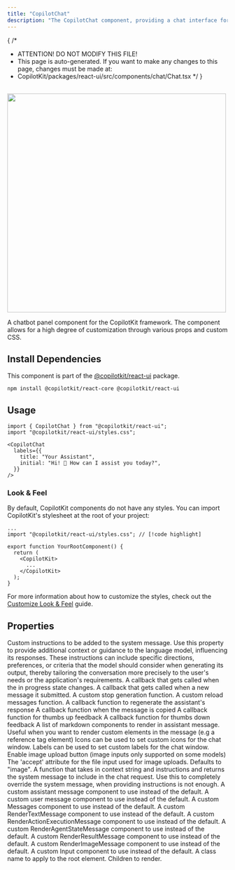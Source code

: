 ```yaml
---
title: "CopilotChat"
description: "The CopilotChat component, providing a chat interface for interacting with your copilot."
---
```


{
 /*
  * ATTENTION! DO NOT MODIFY THIS FILE!
  * This page is auto-generated. If you want to make any changes to this page, changes must be made at:
  * CopilotKit/packages/react-ui/src/components/chat/Chat.tsx
  */
}
<br/>
<img src="/images/CopilotChat.gif" width="500" />
 
A chatbot panel component for the CopilotKit framework. The component allows for a high degree
of customization through various props and custom CSS.
 
## Install Dependencies
 
This component is part of the [@copilotkit/react-ui](https://npmjs.com/package/@copilotkit/react-ui) package.
 
```shell npm2yarn \"@copilotkit/react-ui"\
npm install @copilotkit/react-core @copilotkit/react-ui
```
 
## Usage
 
```tsx
import { CopilotChat } from "@copilotkit/react-ui";
import "@copilotkit/react-ui/styles.css";
 
<CopilotChat
  labels={{
    title: "Your Assistant",
    initial: "Hi! 👋 How can I assist you today?",
  }}
/>
```
 
### Look & Feel
 
By default, CopilotKit components do not have any styles. You can import CopilotKit's stylesheet at the root of your project:
```tsx title="YourRootComponent.tsx"
...
import "@copilotkit/react-ui/styles.css"; // [!code highlight]
 
export function YourRootComponent() {
  return (
    <CopilotKit>
      ...
    </CopilotKit>
  );
}
```
For more information about how to customize the styles, check out the [Customize Look & Feel](/guides/custom-look-and-feel/customize-built-in-ui-components) guide.

## Properties

<PropertyReference name="instructions" type="string"  > 
Custom instructions to be added to the system message. Use this property to
  provide additional context or guidance to the language model, influencing
  its responses. These instructions can include specific directions,
  preferences, or criteria that the model should consider when generating
  its output, thereby tailoring the conversation more precisely to the
  user's needs or the application's requirements.
</PropertyReference>

<PropertyReference name="onInProgress" type="(inProgress: boolean) => void"  > 
A callback that gets called when the in progress state changes.
</PropertyReference>

<PropertyReference name="onSubmitMessage" type="(message: string) => void | Promise<void>"  > 
A callback that gets called when a new message it submitted.
</PropertyReference>

<PropertyReference name="onStopGeneration" type="OnStopGeneration"  > 
A custom stop generation function.
</PropertyReference>

<PropertyReference name="onReloadMessages" type="OnReloadMessages"  > 
A custom reload messages function.
</PropertyReference>

<PropertyReference name="onRegenerate" type="(messageId: string) => void"  > 
A callback function to regenerate the assistant's response
</PropertyReference>

<PropertyReference name="onCopy" type="(message: string) => void"  > 
A callback function when the message is copied
</PropertyReference>

<PropertyReference name="onThumbsUp" type="(message: string) => void"  > 
A callback function for thumbs up feedback
</PropertyReference>

<PropertyReference name="onThumbsDown" type="(message: string) => void"  > 
A callback function for thumbs down feedback
</PropertyReference>

<PropertyReference name="markdownTagRenderers" type="ComponentsMap"  > 
A list of markdown components to render in assistant message.
  Useful when you want to render custom elements in the message (e.g a reference tag element)
</PropertyReference>

<PropertyReference name="icons" type="CopilotChatIcons"  > 
Icons can be used to set custom icons for the chat window.
</PropertyReference>

<PropertyReference name="labels" type="CopilotChatLabels"  > 
Labels can be used to set custom labels for the chat window.
</PropertyReference>

<PropertyReference name="imageUploadsEnabled" type="boolean"  > 
Enable image upload button (image inputs only supported on some models)
</PropertyReference>

<PropertyReference name="inputFileAccept" type="string"  > 
The 'accept' attribute for the file input used for image uploads.
  Defaults to "image".
</PropertyReference>

<PropertyReference name="makeSystemMessage" type="SystemMessageFunction"  > 
A function that takes in context string and instructions and returns
  the system message to include in the chat request.
  Use this to completely override the system message, when providing
  instructions is not enough.
</PropertyReference>

<PropertyReference name="AssistantMessage" type="React.ComponentType<AssistantMessageProps>"  > 
A custom assistant message component to use instead of the default.
</PropertyReference>

<PropertyReference name="UserMessage" type="React.ComponentType<UserMessageProps>"  > 
A custom user message component to use instead of the default.
</PropertyReference>

<PropertyReference name="Messages" type="React.ComponentType<MessagesProps>"  > 
A custom Messages component to use instead of the default.
</PropertyReference>

<PropertyReference name="RenderTextMessage" type="React.ComponentType<RenderMessageProps>"  > 
A custom RenderTextMessage component to use instead of the default.
</PropertyReference>

<PropertyReference name="RenderActionExecutionMessage" type="React.ComponentType<RenderMessageProps>"  > 
A custom RenderActionExecutionMessage component to use instead of the default.
</PropertyReference>

<PropertyReference name="RenderAgentStateMessage" type="React.ComponentType<RenderMessageProps>"  > 
A custom RenderAgentStateMessage component to use instead of the default.
</PropertyReference>

<PropertyReference name="RenderResultMessage" type="React.ComponentType<RenderMessageProps>"  > 
A custom RenderResultMessage component to use instead of the default.
</PropertyReference>

<PropertyReference name="RenderImageMessage" type="React.ComponentType<RenderMessageProps>"  > 
A custom RenderImageMessage component to use instead of the default.
</PropertyReference>

<PropertyReference name="Input" type="React.ComponentType<InputProps>"  > 
A custom Input component to use instead of the default.
</PropertyReference>

<PropertyReference name="className" type="string"  > 
A class name to apply to the root element.
</PropertyReference>

<PropertyReference name="children" type="React.ReactNode"  > 
Children to render.
</PropertyReference>


